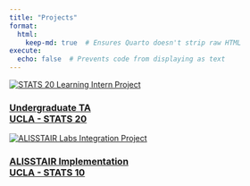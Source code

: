 ```yaml
---
title: "Projects"
format: 
  html:
    keep-md: true  # Ensures Quarto doesn't strip raw HTML
execute:
  echo: false  # Prevents code from displaying as text
---
```



```{=html}
<div class="projects-container">
    
    <div class="project-item">
        <a href="/projects/stats20_project.qmd">
            <img src="stats20_photo.jpeg" alt="STATS 20 Learning Intern Project">
            <h3>Undergraduate TA <br> UCLA - STATS 20</h3>
        </a>
    </div>

    <div class="project-item">
        <a href="/projects/ALISSTAIR_project.qmd">
            <img src="ALISSTAIR_photo.png" alt="ALISSTAIR Labs Integration Project">
            <h3>ALISSTAIR Implementation <br> UCLA - STATS 10</h3>
        </a>
    </div>

</div>
```

